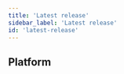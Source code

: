 ```yaml
---
title: 'Latest release'
sidebar_label: 'Latest release'
id: 'latest-release'
---
```



## Platform

<Grid container>
  <Grid item xs={12} md={12} sx={{padding: '1%'}}>
    <ReleaseCard
      blogLink="https://genesis.global/blog/genesis-release-8-10/"
      releaseNotesLink="/8/8.10/"
      imageName="Release-8.10.png"
      imageAltText="8.10 Release"
    />
  </Grid>
</Grid>